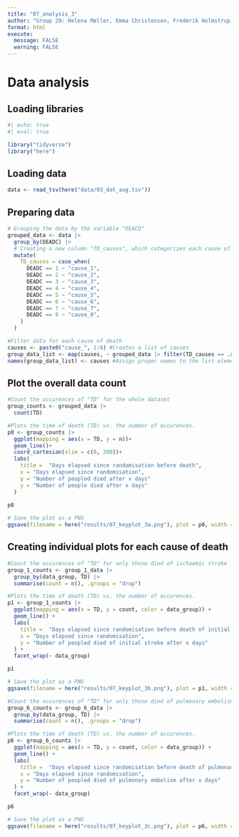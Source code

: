 ```yaml
---
title: "07_analysis_3"
author: "Group 29: Helena Møller, Emma Christensen, Frederik Holmstrup, Casper Harreby & Laura Christiansen"
format: html
execute: 
  message: FALSE
  warning: FALSE
---
```


# Data analysis

## Loading libraries

```r
#| echo: true
#| eval: true

library("tidyverse")
library("here")
```

## Loading data

```r
data <- read_tsv(here("data/03_dat_aug.tsv"))
```

## Preparing data

```r
# Grouping the data by the variable "DEACD"
grouped_data <- data |>
  group_by(DEADC) |>
  # Creating a new column "TD_causes", which categorizes each cause of death based on "DEADC"
  mutate( 
    TD_causes = case_when( 
      DEADC == 1 ~ "cause_1",
      DEADC == 2 ~ "cause_2",
      DEADC == 3 ~ "cause_3",
      DEADC == 4 ~ "cause_4",
      DEADC == 5 ~ "cause_5",
      DEADC == 6 ~ "cause_6",
      DEADC == 7 ~ "cause_7",
      DEADC == 8 ~ "cause_8",
    )
  )

#Filter data for each cause of death
causes <- paste0("cause_", 1:8) #Creates a list of causes
group_data_list <- map(causes, ~ grouped_data |> filter(TD_causes == .x)) # Filter the data for each cause and stores it in a list
names(group_data_list) <- causes #Assign proper names to the list elements
```

## Plot the overall data count

```r
#Count the occurences of "TD" for the whole dataset 
group_counts <- grouped_data |>
  count(TD)

#Plots the time of death (TD) vs. the number of occurences.
p0 <- group_counts |>
  ggplot(mapping = aes(x = TD, y = n))+
  geom_line()+
  coord_cartesian(xlim = c(0, 200))+
  labs(
    title =  "Days elapsed since randomisation before death",
    x = "Days elapsed since randomisation",
    y = "Number of peopled died after x days"
    y = "Number of people died after x days"
  ) 

p0
  
# Save the plot as a PNG
ggsave(filename = here("results/07_keyplot_3a.png"), plot = p0, width = 8, height = 4, dpi = 300, bg = "white")

```

## Creating individual plots for each cause of death

```r
#Count the occurences of "TD" for only those died of ischaemic stroke
group_1_counts <- group_1_data |> 
  group_by(data_group, TD) |>
  summarise(count = n(), .groups = "drop")

#Plots the time of death (TD) vs. the number of occurences.
p1 <- group_1_counts |> 
  ggplot(mapping = aes(x = TD, y = count, color = data_group)) + 
  geom_line() +
  labs(
    title =  "Days elapsed since randomisation before death of initial stroke",
    x = "Days elapsed since randomisation",
    y = "Number of peopled died of initial stroke after x days"
  ) +
  facet_wrap(~ data_group)

p1

# Save the plot as a PNG
ggsave(filename = here("results/07_keyplot_3b.png"), plot = p1, width = 8, height = 4, dpi = 300, bg = "white")

#Count the occurences of "TD" for only those died of pulmonary embolism
group_6_counts <- group_6_data |> 
  group_by(data_group, TD) |>
  summarise(count = n(), .groups = "drop")

#Plots the time of death (TD) vs. the number of occurences.
p6 <- group_6_counts |> 
  ggplot(mapping = aes(x = TD, y = count, color = data_group)) + 
  geom_line() +
  labs(
    title =  "Days elapsed since randomisation before death of pulmonary embolism",
    x = "Days elapsed since randomisation",
    y = "Number of peopled died of pulmonary embolism after x days"
  ) +
  facet_wrap(~ data_group)

p6

# Save the plot as a PNG
ggsave(filename = here("results/07_keyplot_3c.png"), plot = p6, width = 8, height = 4, dpi = 300, bg = "white")
```
